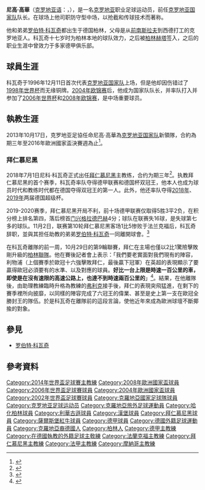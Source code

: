 {{noteTA
|G1=uefa
|G2=football
|T=zh-hans:尼科·科瓦奇;zh-hk:尼高·高華;zh-tw:尼科·科瓦奇;
|1=zh-hans:科瓦奇;zh-hk:高華;zh-tw:科瓦奇;
|2=zh-hans:罗伯特;zh-hk:羅拔;zh-tw:羅伯特;
|3=zh-hans:尼科;zh-hk:尼高;zh-tw:尼科;
}}
{{Infobox football biography 2
| playername          = 尼高·高華<br />Niko Kovač
| image = 2019147182952 2019-05-27 Fussball 1.FC Kaiserslautern vs FC Bayern München - Sven - 1D X MK II - 0109 - B70I8408 (cropped).jpg
| image_size = 220
| caption             = 
| fullname            = Niko Kovač
| dateofbirth         = {{birth date and age|1971|10|15|df=y}}
| cityofbirth         = [[西柏林|西柏林]]
| countryofbirth      = [[西德|西德]]
| dateofdeath         = 
| cityofdeath         = 
| countryofdeath      = 
| height              = {{height|m=1.76}}
| position            = 中场
| currentclub =
| youthyears1 = 1987–1989 | youthclubs1 = [[SV_Nord_Wedding_1893|Rapide Wedding]]
| youthyears2 = 1989–1990 | youthclubs2 = {{tsl|en|Hertha Zehlendorf|策伦多夫赫塔}}
| years1  = 1990–1991 | clubs1  = {{tsl|en|Hertha Zehlendorf|策伦多夫赫塔}}                      | caps1 = 25  | goals1 = 7
| years2  = 1991      | clubs2  = [[柏林赫塔體育俱樂部|柏林赫塔2隊]]                          | caps2 = 12  | goals2 = 1
| years3  = 1992–1996 | clubs3  = [[柏林赫塔體育俱樂部|柏林赫塔]]                             | caps3 = 148 | goals3 = 15
| years4  = 1996–1999 | clubs4  = [[勒沃库森足球俱乐部|勒沃库森]]   | caps4 = 77  | goals4 = 8
| years5  = 1999–2001 | clubs5  = [[汉堡足球俱乐部|汉堡]]                           | caps5 = 55  | goals5 = 12
| years6  = 2001–2003 | clubs6  = [[拜仁慕尼黑足球俱乐部|拜仁慕尼黑]]         | caps6 = 34  | goals6 = 3
| years7  = 2003–2006 | clubs7  = [[柏林赫塔體育俱樂部|柏林赫塔]]                             | caps7 = 75  | goals7 = 8
| years8  = 2006–2009 | clubs8  = [[萨尔斯堡红牛足球俱乐部|萨尔斯堡红牛]] | caps8 = 65  | goals8 = 9
| totalcaps  = 491    | totalgoals  = 63
| nationalyears1= 1996–2008 | nationalteam1 = [[克罗地亚国家足球队|克罗地亚]] | nationalcaps1 = 83 |nationalgoals1 = 14
| manageryears1 = 2009–2011 | managerclubs1 = [[萨尔斯堡红牛足球俱乐部|萨尔斯堡红牛]] (青年隊)
| manageryears2 = 2011–2012 | managerclubs2 = [[萨尔斯堡红牛足球俱乐部|萨尔斯堡红牛]] (副領隊)
| manageryears3 = 2012–2013 | managerclubs3 = [[克羅地亞21歲以下國家足球隊|克羅地亞U21]]
| manageryears4 = 2013–2015 | managerclubs4 = [[克罗地亚国家足球队|克罗地亚]]
| manageryears5 = 2016–2018 | managerclubs5 = [[法蘭克福足球會|法蘭克福]]
| manageryears6 = 2018–2019 | managerclubs6 = [[拜仁慕尼黑足球俱乐部|拜仁慕尼黑]]
| manageryears7 = 2020–2022 | managerclubs7 = [[摩納哥體育會足球會|摩納哥]]
| club-update         = 2016年3月8日 (二) 13:03 (UTC)
| nationalteam-update = 2013年10月18日 (五) 13:03 (UTC)
}}
{{中文譯名
| english    = '''N'''iko '''Kovač'''
| putonghua  = 尼科·科瓦奇
| taiwan     = 尼科·科瓦奇
| cantonese  = 尼高·高華
|}}

'''尼高·高華'''（[[克罗地亚语|克罗地亚语]]：{{lang|hr|'''Niko Kovač'''}}，{{bd|1971年|10月15日|||K}}），是一名[[克罗地亚|克罗地亚]]职业足球运动员，前任[[克罗地亚国家足球队|克罗地亚国家队]]队长。在球场上他司职防守型中场，以抢截和传球技术而著称。

他和弟弟[[罗伯特·科瓦奇|罗伯特·科瓦奇]]都出生于德国柏林，父母是从[[南斯拉夫|前南斯拉夫]]到西德打工的克罗地亚人。科瓦奇十七岁时为柏林本地的球队效力，之后被[[柏林赫塔|柏林赫塔]]签入，之后的职业生涯中曾效力于多家德甲俱乐部。

==球員生涯==

科瓦奇于1996年12月11日首次代表[[克罗地亚国家足球队|克罗地亚国家队]]上场，但是他却因伤错过了[[1998年世界杯|1998年世界杯]]而无缘铜牌。[[2004年欧洲足球锦标赛|2004年欧锦赛]]后，他成为国家队队长，并率队打入并参加了[[2006年世界杯|2006年世界杯]]和[[2008年欧锦赛|2008年欧锦赛]]，是中场重要球员。

==執教生涯==
2013年10月17日，克罗地亚足協任命尼高·高華為[[克罗地亚国家足球队|克罗地亚国家队]]新領隊，合約為期三年至2016年歐洲國家盃決賽週為止<ref>{{cite news |language=en |url=http://www.bbc.co.uk/sport/0/football/24573762 |title=Niko Kovac: Croatia make ex-Bayern player their new manager |publisher=''[[BBC_Sport|BBC Sport]]'' |date=2013-10-17 |accessdate=2013-10-18 |archive-date=2013-10-17 |archive-url=https://web.archive.org/web/20131017171153/http://www.bbc.co.uk/sport/0/football/24573762 |dead-url=no }}</ref>。

=== 拜仁慕尼黑 ===
2018年7月1日尼科·科瓦奇正式出任[[拜仁慕尼黑|拜仁慕尼黑]]主教练，合约为期三年<ref>{{Cite news |url=https://sports.qq.com/a/20180413/022854.htm |title=接班海帅！拜仁官方宣布科瓦奇接任主帅 签约三年 |date=2018-04-13 |work=腾讯体育 |accessdate=2019-11-05 |archive-date=2019-11-05 |archive-url=https://web.archive.org/web/20191105133843/https://sports.qq.com/a/20180413/022854.htm |dead-url=no }}</ref>。执教拜仁慕尼黑的首个赛季，科瓦奇率队夺得德甲联赛和德国杯双冠王，他本人也成为球员时代和教练时代都在德国夺得双冠王的第一人。此外，他还率队夺得[[2018年德国超级杯|2018年]]、[[2019年德国超级杯|2019年]]两届德国超级杯。

2019-2020赛季，拜仁慕尼黑开局不利，前十场德甲联赛仅取得5胜3平2负，在积分榜上排名第四，落后榜首[[门兴格拉德巴赫|门兴格拉德巴赫]]4分；球队在联赛失16球，是失球第七多的球队。11月2日，联赛第10轮拜仁慕尼黑客场1比5惨败于法兰克福后，科瓦奇辞职，並與其担任助教的弟弟[[罗伯特·科瓦奇|罗伯特·科瓦奇]]一同離開球會。<ref>{{Cite news |url=http://sports.sina.com.cn/global/germany/2019-11-04/doc-iicezzrr6995922.shtml |title=拜仁官方宣布主教练科瓦奇下课 助教将暂时带队 |last=卡拉斯 |date=2019-11-04 |work=新浪体育 |accessdate=2019-11-05 |archive-date=2019-11-04 |archive-url=https://web.archive.org/web/20191104173621/http://sports.sina.com.cn/global/germany/2019-11-04/doc-iicezzrr6995922.shtml |dead-url=no }}</ref>

在科瓦奇離隊的前一周，10月29日的第9輪聯賽，拜仁在主場也僅以2比1驚險擊敗剛升級的[[柏林联盟足球俱乐部|柏林聯隊]]。他在賽後記者會上表示：「我們要老實面對我們現有的陣容，利物浦（上個賽季於歐冠十六強擊敗拜仁，最後贏下冠軍）在英超的表現顯示了要贏得歐冠必須要有的水準、以及對應的球員。'''好比一台上限是時速一百公里的車，即使是在沒有速限的高速公路上，也達不到時速兩百公里的'''」<ref>{{Cite web |url=https://www.goal.com/en/news/you-cant-go-200-kmh-on-the-autobahn-if-your-car-only-goes/rwk2hea0vxqj1ktu8jp1i99hm |title=存档副本 |access-date=2022-03-16 |archive-date=2022-05-25 |archive-url=https://web.archive.org/web/20220525020805/https://www.goal.com/en/news/you-cant-go-200-kmh-on-the-autobahn-if-your-car-only-goes/rwk2hea0vxqj1ktu8jp1i99hm }}</ref>。結果，在他離隊後，由助理教練臨時升格為教練的[[汉斯-迪特·弗利克|弗利克]]接手後，拜仁的表現突飛猛進，在剩下的賽季裡所向披靡，以同樣的陣容完成了六冠王的偉業、甚至是史上第一支在歐冠全勝封王的隊伍。於是科瓦奇在離隊前的這段言論，使他近年來成為歐洲球壇不斷揶揄的對象。

== 參見 ==
* [[罗伯特·科瓦奇|罗伯特·科瓦奇]]

== 參考資料 ==
{{reflist}}

{{2002年世界盃足球賽克羅地亞參賽名單}}
{{2004年歐洲足球錦標賽克羅地亞參賽名單}}
{{2006年世界盃足球賽克羅地亞參賽名單}}
{{2008年欧洲足球锦标赛克罗地亚参赛名单}}
{{2014年世界盃足球賽克羅地亞參賽名單}}

{{DEFAULTSORT:Kovac, Niko}}
[[Category:2014年世界盃足球賽主教練|Category:2014年世界盃足球賽主教練]]
[[Category:2008年歐洲國家盃球員|Category:2008年歐洲國家盃球員]]
[[Category:2006年世界盃足球賽球員|Category:2006年世界盃足球賽球員]]
[[Category:2004年歐洲國家盃球員|Category:2004年歐洲國家盃球員]]
[[Category:2002年世界盃足球賽球員|Category:2002年世界盃足球賽球員]]
[[Category:克羅地亞國家足球隊球員|Category:克羅地亞國家足球隊球員]]
[[Category:克罗地亚足球运动员|Category:克罗地亚足球运动员]]
[[Category:克羅地亞旅外足球運動員|Category:克羅地亞旅外足球運動員]]
[[Category:哈化柏林球員|Category:哈化柏林球員]]
[[Category:利華古遜球員|Category:利華古遜球員]]
[[Category:漢堡球員|Category:漢堡球員]]
[[Category:拜仁慕尼黑球員|Category:拜仁慕尼黑球員]]
[[Category:薩爾斯堡紅牛球員|Category:薩爾斯堡紅牛球員]]
[[Category:德甲球員|Category:德甲球員]]
[[Category:德國外籍足球運動員|Category:德國外籍足球運動員]]
[[Category:克羅地亞裔德國人|Category:克羅地亞裔德國人]]
[[Category:柏林人|Category:柏林人]]
[[Category:德甲主教練|Category:德甲主教練]]
[[Category:在德國執教的外籍足球主敎練|Category:在德國執教的外籍足球主敎練]]
[[Category:法蘭克福主教練|Category:法蘭克福主教練]]
[[Category:拜仁慕尼黑主教練|Category:拜仁慕尼黑主教練]]
[[Category:法甲主教練|Category:法甲主教練]]
[[Category:摩納哥主教練|Category:摩納哥主教練]]